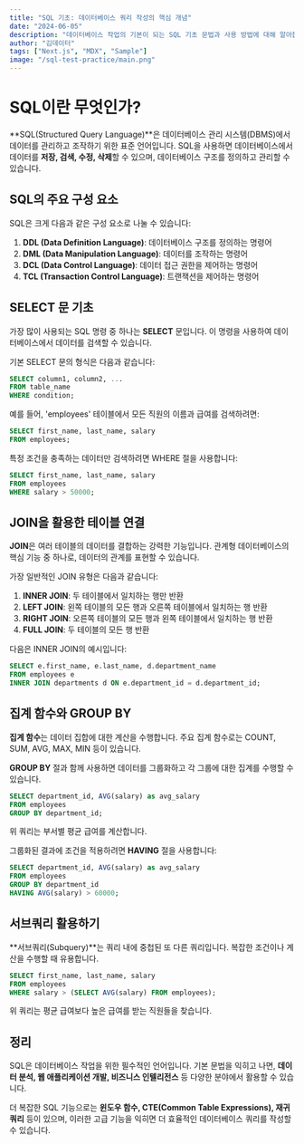 ```yaml
---
title: "SQL 기초: 데이터베이스 쿼리 작성의 핵심 개념"
date: "2024-06-05"
description: "데이터베이스 작업의 기본이 되는 SQL 기초 문법과 사용 방법에 대해 알아봅니다."
author: "김데이터"
tags: ["Next.js", "MDX", "Sample"]
image: "/sql-test-practice/main.png"
---
```


# SQL이란 무엇인가?

**SQL(Structured Query Language)**은 데이터베이스 관리 시스템(DBMS)에서 데이터를 관리하고 조작하기 위한 표준 언어입니다. SQL을 사용하면 데이터베이스에서 데이터를 **저장, 검색, 수정, 삭제**할 수 있으며, 데이터베이스 구조를 정의하고 관리할 수 있습니다.

## SQL의 주요 구성 요소

SQL은 크게 다음과 같은 구성 요소로 나눌 수 있습니다:

1. **DDL (Data Definition Language)**: 데이터베이스 구조를 정의하는 명령어
2. **DML (Data Manipulation Language)**: 데이터를 조작하는 명령어
3. **DCL (Data Control Language)**: 데이터 접근 권한을 제어하는 명령어
4. **TCL (Transaction Control Language)**: 트랜잭션을 제어하는 명령어

## SELECT 문 기초

가장 많이 사용되는 SQL 명령 중 하나는 **SELECT** 문입니다. 이 명령을 사용하여 데이터베이스에서 데이터를 검색할 수 있습니다.

기본 SELECT 문의 형식은 다음과 같습니다:

```sql
SELECT column1, column2, ...
FROM table_name
WHERE condition;
```

예를 들어, 'employees' 테이블에서 모든 직원의 이름과 급여를 검색하려면:

```sql
SELECT first_name, last_name, salary
FROM employees;
```

특정 조건을 충족하는 데이터만 검색하려면 WHERE 절을 사용합니다:

```sql
SELECT first_name, last_name, salary
FROM employees
WHERE salary > 50000;
```

## JOIN을 활용한 테이블 연결

**JOIN**은 여러 테이블의 데이터를 결합하는 강력한 기능입니다. 관계형 데이터베이스의 핵심 기능 중 하나로, 데이터의 관계를 표현할 수 있습니다.

가장 일반적인 JOIN 유형은 다음과 같습니다:

1. **INNER JOIN**: 두 테이블에서 일치하는 행만 반환
2. **LEFT JOIN**: 왼쪽 테이블의 모든 행과 오른쪽 테이블에서 일치하는 행 반환
3. **RIGHT JOIN**: 오른쪽 테이블의 모든 행과 왼쪽 테이블에서 일치하는 행 반환
4. **FULL JOIN**: 두 테이블의 모든 행 반환

다음은 INNER JOIN의 예시입니다:

```sql
SELECT e.first_name, e.last_name, d.department_name
FROM employees e
INNER JOIN departments d ON e.department_id = d.department_id;
```

## 집계 함수와 GROUP BY

**집계 함수**는 데이터 집합에 대한 계산을 수행합니다. 주요 집계 함수로는 COUNT, SUM, AVG, MAX, MIN 등이 있습니다.

**GROUP BY** 절과 함께 사용하면 데이터를 그룹화하고 각 그룹에 대한 집계를 수행할 수 있습니다.

```sql
SELECT department_id, AVG(salary) as avg_salary
FROM employees
GROUP BY department_id;
```

위 쿼리는 부서별 평균 급여를 계산합니다.

그룹화된 결과에 조건을 적용하려면 **HAVING** 절을 사용합니다:

```sql
SELECT department_id, AVG(salary) as avg_salary
FROM employees
GROUP BY department_id
HAVING AVG(salary) > 60000;
```

## 서브쿼리 활용하기

**서브쿼리(Subquery)**는 쿼리 내에 중첩된 또 다른 쿼리입니다. 복잡한 조건이나 계산을 수행할 때 유용합니다.

```sql
SELECT first_name, last_name, salary
FROM employees
WHERE salary > (SELECT AVG(salary) FROM employees);
```

위 쿼리는 평균 급여보다 높은 급여를 받는 직원들을 찾습니다.

## 정리

SQL은 데이터베이스 작업을 위한 필수적인 언어입니다. 기본 문법을 익히고 나면, **데이터 분석, 웹 애플리케이션 개발, 비즈니스 인텔리전스** 등 다양한 분야에서 활용할 수 있습니다.

더 복잡한 SQL 기능으로는 **윈도우 함수, CTE(Common Table Expressions), 재귀 쿼리** 등이 있으며, 이러한 고급 기능을 익히면 더 효율적인 데이터베이스 쿼리를 작성할 수 있습니다.
